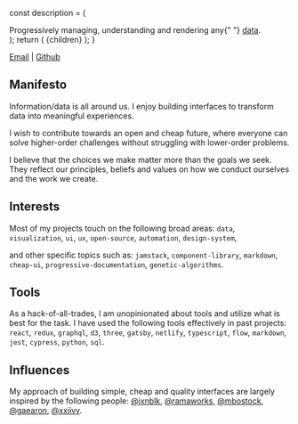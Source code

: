 

  const description = (
    <div>
      Progressively managing, understanding and rendering any{" "}
      <a href={getGithubSourceLink()}>data</a>.
    </div>
  );
  return (
    <PageLayout description={description} title="About">
      {children}
    </PageLayout>
  );
}

[Email](mailto:chrisrzhou@pm.me) | [Github](https://github.com/chrisrzhou)

## Manifesto

Information/data is all around us. I enjoy building interfaces to transform data into meaningful experiences.

I wish to contribute towards an open and cheap future, where everyone can solve higher-order challenges without struggling with lower-order problems.

I believe that the choices we make matter more than the goals we seek. They reflect our principles, beliefs and values on how we conduct ourselves and the work we create.

## Interests

Most of my projects touch on the following broad areas:
`data`, `visualization`, `ui`, `ux`, `open-source`, `automation`, `design-system`,

and other specific topics such as:
`jamstack`, `component-library`, `markdown`, `cheap-ui`, `progressive-documentation`, `genetic-algorithms`.

## Tools

As a hack-of-all-trades, I am unopinionated about tools and utilize what is best for the task. I have used the following tools effectively in past projects: `react`, `redux`, `graphql`, `d3`, `three`, `gatsby`, `netlify`, `typescript`, `flow`, `markdown`, `jest`, `cypress`, `python`, `sql`.

## Influences

My approach of building simple, cheap and quality interfaces are largely inspired by the following people: [@jxnblk](https://jxnblk.com/), [@ramaworks](https://rama.works/), [@mbostock](https://github.com/mbostock), [@gaearon](https://github.com/gaearon), [@xxiivv](https://xxiivv.com/).
